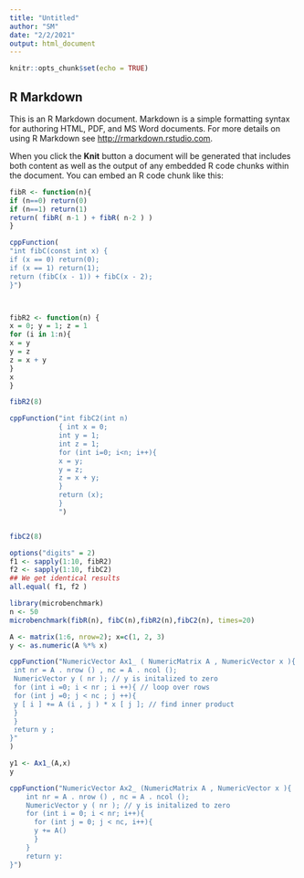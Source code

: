 ```yaml
---
title: "Untitled"
author: "SM"
date: "2/2/2021"
output: html_document
---
```


```r
knitr::opts_chunk$set(echo = TRUE)
```

## R Markdown

This is an R Markdown document. Markdown is a simple formatting syntax for authoring HTML, PDF, and MS Word documents. For more details on using R Markdown see <http://rmarkdown.rstudio.com>.

When you click the **Knit** button a document will be generated that includes both content as well as the output of any embedded R code chunks within the document. You can embed an R code chunk like this:

```r
fibR <- function(n){
if (n==0) return(0)
if (n==1) return(1)
return( fibR( n-1 ) + fibR( n-2 ) )
}

cppFunction(
"int fibC(const int x) {
if (x == 0) return(0);
if (x == 1) return(1);
return (fibC(x - 1)) + fibC(x - 2);
}")



fibR2 <- function(n) {
x = 0; y = 1; z = 1
for (i in 1:n){
x = y
y = z
z = x + y
}
x
}

fibR2(8)

cppFunction("int fibC2(int n)
            { int x = 0;
            int y = 1;
            int z = 1;
            for (int i=0; i<n; i++){
            x = y;
            y = z;
            z = x + y;
            }
            return (x);
            }
            ")


fibC2(8)

options("digits" = 2)
f1 <- sapply(1:10, fibR2)
f2 <- sapply(1:10, fibC2)
## We get identical results
all.equal( f1, f2 )

library(microbenchmark)
n <- 50
microbenchmark(fibR(n), fibC(n),fibR2(n),fibC2(n), times=20)

A <- matrix(1:6, nrow=2); x=c(1, 2, 3)
y <- as.numeric(A %*% x)

cppFunction("NumericVector Ax1_ ( NumericMatrix A , NumericVector x ){
 int nr = A . nrow () , nc = A . ncol ();
 NumericVector y ( nr ); // y is initalized to zero
 for (int i =0; i < nr ; i ++){ // loop over rows
 for (int j =0; j < nc ; j ++){
 y [ i ] += A (i , j ) * x [ j ]; // find inner product
 }
 }
 return y ;
}"
)

y1 <- Ax1_(A,x)
y

cppFunction("NumericVector Ax2_ (NumericMatrix A , NumericVector x ){
    int nr = A . nrow () , nc = A . ncol ();
    NumericVector y ( nr ); // y is initalized to zero
    for (int i = 0; i < nr; i++){
      for (int j = 0; j < nc, i++){
      y += A()
      }
    }
    return y:
}")




```

